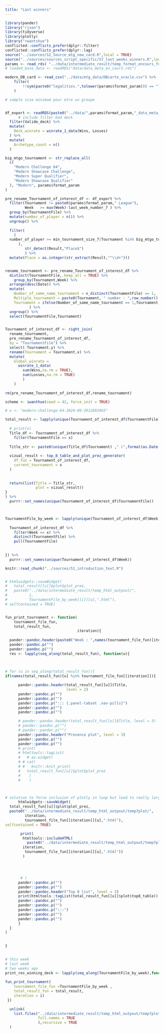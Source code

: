 ---
title: "Last winners"
---

```{r setup, include=FALSE, message = FALSE, warning = FALSE}
library(pander)
library("rjson")
library(tidyverse)
library(plotly)
library("rwantshue")
conflicted::conflicts_prefer(dplyr::filter)
conflicted::conflicts_prefer(dplyr::lag)
source("../sources/S2_Source_mtg_new_card.R",local = TRUE)
source("../sources/sources_script_specific/S7_last_weeks_winners.R",local = TRUE)
params <- read_rds( "../data/intermediate_result/temp_format_encours_for_param.rds")
# loaded_base_data <- readRDS("data/data_meta_en_cours.rds")

modern_DB_card <- read_csv("../data/mtg_data/DBcarte_oracle.csv") %>% 
    filter(
        !!sym(paste0("legalities.",tolower(params$format_param))) == "legal"
    )

# sample size minimum pour etre un groupe


df_export <- readRDS(paste0("../data/",params$format_param,"_data_meta_en_cours.rds")) %>%
      # include filter bad deck
  filter(Valide_deck) %>% 
  mutate(
    Deck_winrate = winrate_1_data(Wins, Losses)
  ) %>%
  mutate(
    Archetype_count = n()
  ) 

big_mtgo_tournament <- str_replace_all(
  c(
    "Modern Challenge 64",
    "Modern Showcase Challenge",
    "Modern Super Qualifier",
    "Modern Showcase Qualifier"
  ), "Modern", params$format_param
)

```

```{r initial_data_loading}
pre_rename_Tournament_of_interest_df <- df_export %>%
  filter(Tournament != paste0(params$format_param," League"),
         Week	>= max(Week)-last_week_number_7	) %>% 
  group_by(TournamentFile) %>% 
  mutate(number_of_player = n()) %>% 
  ungroup() %>% 
  
  filter(
    (
  number_of_player >= min_tournament_size_7|Tournament %in% big_mtgo_tournament
      ),
         str_detect(Result,"Place$")
         ) %>% 
  mutate(Place = as.integer(str_extract(Result,"^\\d+")))


rename_tournament <- pre_rename_Tournament_of_interest_df %>%  
  distinct(TournamentFile,.keep_all = TRUE) %>%
    group_by(Tournament,Week) %>% 
  arrange(desc(Date)) %>% 
  mutate(
    Number_of_same_name_tournament = n_distinct(TournamentFile) == 1,
    Multiple_tournament = paste0(Tournament, " number : ",row_number() ),
    Tournament = ifelse(Number_of_same_name_tournament == 1,Tournament,Multiple_tournament)
           ) %>% 
  ungroup() %>% 
  select(TournamentFile,Tournament)


Tournament_of_interest_df <- right_join(
  rename_tournament,
  pre_rename_Tournament_of_interest_df,
  by = "TournamentFile") %>% 
  select(-Tournament.y) %>% 
  rename(Tournament = Tournament.x) %>% 
  mutate(
    Global_winrate =
      winrate_1_data(
        sum(Wins,na.rm = TRUE),
        sum(Losses,na.rm = TRUE)
        )
    )
  
rm(pre_rename_Tournament_of_interest_df,rename_tournament)

scheme <- iwanthue(seed = 42, force_init = TRUE)  
```


```{r}
# x <- "modern-challenge-64-2024-09-2912692965"

total_result <- lapply(unique(Tournament_of_interest_df$TournamentFile), function(x){
  
  # print(x)
  Title_df <- Tournament_of_interest_df %>%
    filter(TournamentFile == x) 
  
  Title_str <- paste0(unique(Title_df$Tournament) ," (",format(as.Date(unique(Title_df$Date)), "%d-%m-%Y"), ") Number of player : ", unique(Title_df$number_of_player))
  
  vizual_result <- top_8_table_and_plot_prez_generator(
    df_fun = Tournament_of_interest_df,
    current_tournament = x
  )
  
  
  return(list(Title = Title_str,
              plot = vizual_result))
}
) %>% 
  purrr::set_names(unique(Tournament_of_interest_df$TournamentFile))



TournamentFile_by_week <- lapply(unique(Tournament_of_interest_df$Week),function(x){
  
  Tournament_of_interest_df %>%
    filter(Week == x) %>% 
    distinct(TournamentFile) %>% 
    pull(TournamentFile)
  
  
}) %>%
  purrr::set_names(unique(Tournament_of_interest_df$Week))
```




```{r sources_introduction}
knitr::read_chunk("../sources/S1_introduction_text.R")
```


```{r, Introduction_chunk_7_top8, results='asis'}

```



```{r}




# htmlwidgets::saveWidget(
#   total_result[[u]]$plot$plot_prez, 
#   paste0("../data/intermediate_result/temp_html_outpout/",
#          i,
#          TournamentFile_by_week[[i]][u],".html"),
# selfcontained = TRUE)



```



```{r}
fun_print_tournament <- function(
    tournament_file_fun,
    total_result_fun,
                                 iteration){
  
  pander::pandoc.header(paste0("Week : ",names(tournament_file_fun)[iteration]), level = 1)
  pander::pandoc.p("")
  pander::pandoc.p("")
  res <- lapply(seq_along(total_result_fun), function(u){

    
    
# for (u in seq_along(total_result_fun)){
if(names(total_result_fun)[u] %in% tournament_file_fun[[iteration]]){

      pander::pandoc.header(total_result_fun[[u]]$Title,
                            level = 2)
      pander::pandoc.p("")
      pander::pandoc.p("")
      pander::pandoc.p("::: {.panel-tabset .nav-pills}")
      pander::pandoc.p("")
      pander::pandoc.p("")

      # pander::pandoc.header(total_result_fun[[u]]$Title, level = 3)
      # pander::pandoc.p("")
      # pander::pandoc.p("")
      pander::pandoc.header("Presence plot", level = 3)
      pander::pandoc.p("")
      pander::pandoc.p("")
      # print(
      # htmltools::tagList(
      #   # as.widget(
      # # cat(
      # #   knitr::knit_print(
      #   total_result_fun[[u]]$plot$plot_prez
      #    )
      #    )



# solution to force inclusion of plotly in loop but lead to really large files
      htmlwidgets::saveWidget(
  total_result_fun[[u]]$plot$plot_prez,
  paste0("../data/intermediate_result/temp_html_outpout/temp7plot/",
         iteration,
         tournament_file_fun[[iteration]][u],".html"),
selfcontained = TRUE)

       print(
        htmltools::includeHTML(
          paste0("../data/intermediate_result/temp_html_outpout/temp7plot/",
        iteration,
         tournament_file_fun[[iteration]][u],".html"))
        )




       # )
      pander::pandoc.p("")
      pander::pandoc.p("")
      pander::pandoc.header("Top 8 list", level = 3)
      print(htmltools::tagList(total_result_fun[[u]]$plot$top8_table))
      pander::pandoc.p("")
      pander::pandoc.p("")
      pander::pandoc.p(":::")
      pander::pandoc.p("")
      pander::pandoc.p("")
      }
  }
)

  
}
  
```





```{r,  results='asis'}
# this week
# last week
# two weeks ago
print_res_winning_deck <- lapply(seq_along(TournamentFile_by_week),function(i){
  
fun_print_tournament(
    tournament_file_fun =TournamentFile_by_week ,
    total_result_fun = total_result,
    iteration = i)
 })

  unlink(
    list.files("../data/intermediate_result/temp_html_outpout/temp7plot/",
               full.names = TRUE
               ),recursive = TRUE
  )
```







